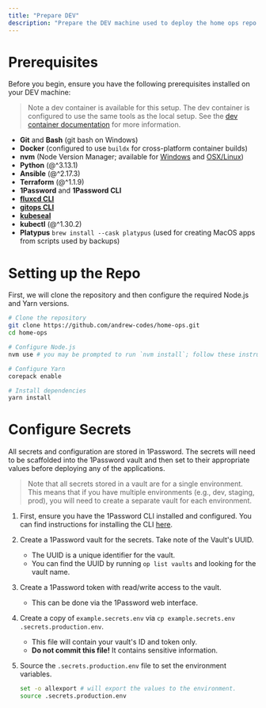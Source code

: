 ```yaml
---
title: "Prepare DEV"
description: "Prepare the DEV machine used to deploy the home ops repo."
---
```


# Prerequisites

Before you begin, ensure you have the following prerequisites installed on your DEV machine:

> Note a dev container is available for this setup. The dev container is configured to use the same tools as the local setup. See the [dev container documentation](https://code.visualstudio.com/docs/devcontainers/containers) for more information.

- **Git** and **Bash** (git bash on Windows)
- **Docker** (configured to use `buildx` for cross-platform container builds)
- **nvm** (Node Version Manager; available for [Windows](https://github.com/coreybutler/nvm-windows) and [OSX/Linux](https://github.com/nvm-sh/nvm))
- **Python** (@^3.13.1)
- **Ansible** (@^2.17.3)
- **Terraform** (@^1.1.9)
- **1Password** and **1Password CLI**
- **[fluxcd CLI](https://fluxcd.io/flux/get-started/#install-the-flux-cli)**
- **[gitops CLI](https://docs.gitops.weaveworks.org/docs/open-source/getting-started/install-OSS/#install-the-gitops-cli)**
- **[kubeseal](https://fluxcd.io/flux/guides/sealed-secrets/#prerequisites)**
- **kubectl** (@^1.30.2)
- **Platypus** `brew install --cask platypus` (used for creating MacOS apps from scripts used by backups)

# Setting up the Repo

First, we will clone the repository and then configure the required Node.js and Yarn versions.

```bash
# Clone the repository
git clone https://github.com/andrew-codes/home-ops.git
cd home-ops

# Configure Node.js
nvm use # you may be prompted to run `nvm install`; follow these instructions.

# Configure Yarn
corepack enable

# Install dependencies
yarn install
```

# Configure Secrets

All secrets and configuration are stored in 1Password. The secrets will need to be scaffolded into the 1Password vault and then set to their appropriate values before deploying any of the applications.

> Note that all secrets stored in a vault are for a single environment. This means that if you have multiple environments (e.g., dev, staging, prod), you will need to create a separate vault for each environment.

1. First, ensure you have the 1Password CLI installed and configured. You can find instructions for installing the CLI [here](https://developer.1password.com/docs/cli/get-started/).
1. Create a 1Password vault for the secrets. Take note of the Vault's UUID.
   - The UUID is a unique identifier for the vault.
   - You can find the UUID by running `op list vaults` and looking for the vault name.
1. Create a 1Password token with read/write access to the vault.
   - This can be done via the 1Password web interface.
1. Create a copy of `example.secrets.env` via `cp example.secrets.env .secrets.production.env`.
   - This file will contain your vault's ID and token only.
   - **Do not commit this file!** It contains sensitive information.
1. Source the `.secrets.production.env` file to set the environment variables.

   ```bash
   set -o allexport # will export the values to the environment.
   source .secrets.production.env
   ```
